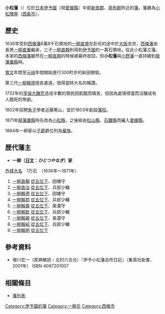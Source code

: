 '''小松藩'''（{{jpn|j=小松藩|hg=こまつはん|rm=Komatsu han|f=y}}）位於[[日本|日本]][[伊予國|伊予國]]（現[[愛媛縣|愛媛縣]]）中部[[新居郡|新居郡]]、[[周布郡|周布郡]]附近的[[藩_(日本)|藩]]，藩廳為[[小松陣屋|小松陣屋]]（[[西条市|西条市]]）。

==歷史==
1636年受封[[西條藩|西條藩]]6萬8千石領地的[[一柳直盛|一柳直盛]]在赴任的途中於[[大阪市|大阪]]去世，[[西條藩|西條藩]]由長男[[一柳直重|一柳直重]]繼承，三子[[一柳直賴|一柳直賴]]則得到[[伊予國|伊予國]]的一萬石領地，從此小松藩立藩。本家的[[西條藩|西條藩]]雖然在[[一柳直興|一柳直興]]的時候被幕府收回，但'''小松藩'''與[[小野藩|小野藩]]一直持續到[[廢藩置縣|廢藩置縣]]時。


[[寬文|寬文]]年間至[[元祿|元祿]]年間開始進行300町步的新田開發。

第三代[[一柳賴德|一柳賴德]]擅長書道，很得當時大名的稱讚。

1732年的[[享保大饑荒|享保大饑荒]]造成半數的領民因飢餓而痛苦，但因為處理得當而沒釀成有人餓死的慘劇。

1802年招聘[[朱子|朱子]]學者近藤篤山，並於1803年創設[[藩校|藩校]]。

1871年[[廢藩置縣|廢藩置縣]]時先改為[[小松縣|小松縣]]，之後經由[[松山縣|松山縣]]、[[石鐵縣|石鐵縣]]而編入[[愛媛縣|愛媛縣]]。

1884年一柳家以[[子爵|子爵]]爵位列為[[華族|華族]]。

== 歴代藩主 ==
*'''一柳（[[日文|日文]]：''ひとつやなぎ''）家'''
[[外樣大名|外樣大名]]　1万石　（1636年～1871年）
#[[一柳直賴|一柳直賴]] [[從五位|從五位下]]、因幡守
#[[一柳直治|一柳直治]] [[從五位|從五位下]]、兵部少輔
#[[一柳賴德|一柳賴德]] [[從五位|從五位下]]、因幡守
#[[一柳賴邦|一柳賴邦]] [[從五位|從五位下]]、兵部少輔
#[[一柳賴壽|一柳賴壽]] [[從五位|從五位下]]、美濃守
#[[一柳賴欽|一柳賴欽]] [[從五位|從五位下]]、兵部少輔
#[[一柳賴親|一柳賴親]] [[從五位|從五位下]]、美濃守
#[[一柳賴紹|一柳賴紹]] [[從五位|從五位下]]、兵部少輔
#[[一柳賴明|一柳賴明]] [[從五位|從五位下]] 

==參考資料==
* 増川宏一（原典解読・北村六合光）『伊予小松藩会所日記』（集英社新書、2001年） ISBN 4087201007

==相關條目==
* [[藩列表|藩列表]]

{{DEFAULTSORT:Komatsu-han}}
{{江戶時代的藩}}
[[Category:伊予國的藩|Category:伊予國的藩]]
[[Category:一柳氏|Category:一柳氏]]
[[Category:西條市|Category:西條市]]